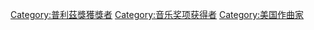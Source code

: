 [[Category:普利茲獎獲獎者|Category:普利茲獎獲獎者]]
[[Category:音乐奖项获得者|Category:音乐奖项获得者]]
[[Category:美国作曲家|Category:美国作曲家]]